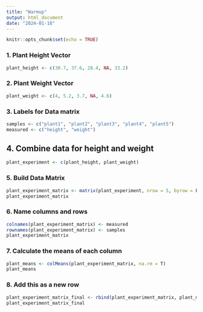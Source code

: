 ```yaml
---
title: "Warmup"
output: html_document
date: "2024-01-18"
---
```


```r
knitr::opts_chunk$set(echo = TRUE)
```

### 1. Plant Height Vector
```r
plant_height <- c(30.7, 37.6, 28.4, NA, 33.2)
```

### 2. Plant Weight Vector
```r
plant_weight <- c(4, 5.2, 3.7, NA, 4.6)
```

### 3. Labels for Data matrix
```r
samples <- c("plant1", "plant2", "plant3", "plant4", "plant5")
measured <- c("height", "weight")
```

## 4. Combine data for height and weight
```r
plant_experiment <- c(plant_height, plant_weight)
```

### 5. Build Data Matrix
```r
plant_experiment_matrix <- matrix(plant_experiment, nrow = 5, byrow = F)
plant_experiment_matrix
```
### 6. Name columns and rows
```r
colnames(plant_experiment_matrix) <- measured
rownames(plant_experiment_matrix) <- samples
plant_experiment_matrix
```
### 7. Calculate the means of each column
```r
plant_means <- colMeans(plant_experiment_matrix, na.rm = T)
plant_means
```

### 8. Add this as a new row
```r
plant_experiment_matrix_final <- rbind(plant_experiment_matrix, plant_means)
plant_experiment_matrix_final
```

